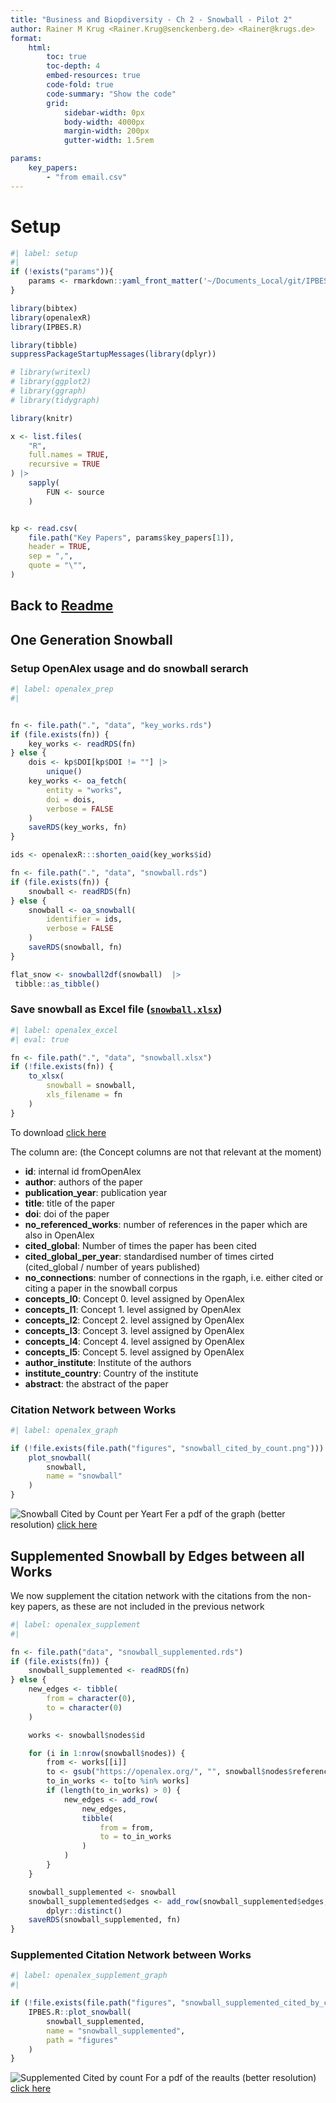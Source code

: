 ```yaml
---
title: "Business and Biopdiversity - Ch 2 - Snowball - Pilot 2"
author: Rainer M Krug <Rainer.Krug@senckenberg.de> <Rainer@krugs.de>
format:
    html:
        toc: true
        toc-depth: 4
        embed-resources: true
        code-fold: true
        code-summary: "Show the code"
        grid:
            sidebar-width: 0px
            body-width: 4000px
            margin-width: 200px
            gutter-width: 1.5rem      

params:
    key_papers:
        - "from email.csv"
---
```


# Setup
```r
#| label: setup
#|
if (!exists("params")){
    params <- rmarkdown::yaml_front_matter('~/Documents_Local/git/IPBES_data_tsu/Assessments/Business/IPBES_BBA_Ch4_Snowball_Pilot_2/snowball.qmd')$params
}

library(bibtex)
library(openalexR)
library(IPBES.R)

library(tibble)
suppressPackageStartupMessages(library(dplyr))

# library(writexl)
# library(ggplot2)
# library(ggraph)
# library(tidygraph)

library(knitr)

x <- list.files(
    "R",
    full.names = TRUE,
    recursive = TRUE
) |>
    sapply(
        FUN <- source
    )


kp <- read.csv(
    file.path("Key Papers", params$key_papers[1]),
    header = TRUE, 
    sep = ",", 
    quote = "\"",
)
```

## Back to [Readme](https://IPBES-Data.github.io/IPBES_BBA_Ch4_Snowball_Pilot_2/)

## One Generation Snowball

### Setup OpenAlex usage and do snowball serarch

```r
#| label: openalex_prep
#|


fn <- file.path(".", "data", "key_works.rds")
if (file.exists(fn)) {
    key_works <- readRDS(fn)
} else {
    dois <- kp$DOI[kp$DOI != ""] |>
        unique()
    key_works <- oa_fetch(
        entity = "works",
        doi = dois,
        verbose = FALSE
    )
    saveRDS(key_works, fn)
}

ids <- openalexR:::shorten_oaid(key_works$id)

fn <- file.path(".", "data", "snowball.rds")
if (file.exists(fn)) {
    snowball <- readRDS(fn)
} else {
    snowball <- oa_snowball(
        identifier = ids,
        verbose = FALSE
    )
    saveRDS(snowball, fn)
}

flat_snow <- snowball2df(snowball)  |>
 tibble::as_tibble()
```

### Save snowball as Excel file ([`snowball.xlsx`](data/snowball.xlsx))

```r
#| label: openalex_excel
#| eval: true

fn <- file.path(".", "data", "snowball.xlsx")
if (!file.exists(fn)) {
    to_xlsx(
        snowball = snowball,
        xls_filename = fn
    )
}
```

To download [click here](data/snowball.xlsx)

The column are: (the Concept columns are not that relevant at the moment)

- **id**: internal id fromOpenAlex
- **author**: authors of the paper
- **publication_year**: publication year
- **title**: title of the paper
- **doi**: doi of the paper
- **no_referenced_works**: number of references in the paper which are also in OpenAlex
- **cited_global**: Number of times the paper has been cited
- **cited_global_per_year**: standardised  number of times cirted (cited_global / number of years published)
- **no_connections**: number of connections in the rgaph, i.e. either cited or citing a paper in the snowball corpus
- **concepts_l0**: Concept 0. level assigned by OpenAlex
- **concepts_l1**: Concept 1. level assigned by OpenAlex
- **concepts_l2**: Concept 2. level assigned by OpenAlex
- **concepts_l3**: Concept 3. level assigned by OpenAlex
- **concepts_l4**: Concept 4. level assigned by OpenAlex
- **concepts_l5**: Concept 5. level assigned by OpenAlex
- **author_institute**: Institute of the authors
- **institute_country**: Country of the institute
- **abstract**: the abstract of the paper


### Citation Network between Works

```r
#| label: openalex_graph

if (!file.exists(file.path("figures", "snowball_cited_by_count.png"))) {
    plot_snowball(
        snowball,
        name = "snowball"
    )
}
```
![Snowball Cited by Count per Yeart](figures/snowball_cited_by_count_by_year.png)
Fer a pdf of the graph (better resolution) [click here](figures/snowball_cited_by_count_by_year.pdf)

## Supplemented Snowball by Edges between all Works

We now supplement the citation network with the citations from the non-key papers, as these are not included in the previous network

```r
#| label: openalex_supplement
#| 

fn <- file.path("data", "snowball_supplemented.rds")
if (file.exists(fn)) {
    snowball_supplemented <- readRDS(fn)
} else {
    new_edges <- tibble(
        from = character(0),
        to = character(0)
    )

    works <- snowball$nodes$id

    for (i in 1:nrow(snowball$nodes)) {
        from <- works[[i]]
        to <- gsub("https://openalex.org/", "", snowball$nodes$referenced_works[[i]])
        to_in_works <- to[to %in% works]
        if (length(to_in_works) > 0) {
            new_edges <- add_row(
                new_edges,
                tibble(
                    from = from,
                    to = to_in_works
                )
            )
        }
    }

    snowball_supplemented <- snowball
    snowball_supplemented$edges <- add_row(snowball_supplemented$edges, new_edges) |>
        dplyr::distinct()
    saveRDS(snowball_supplemented, fn)
}

```

### Supplemented Citation Network between Works
```r
#| label: openalex_supplement_graph
#| 

if (!file.exists(file.path("figures", "snowball_supplemented_cited_by_count.png"))) {
    IPBES.R::plot_snowball(
        snowball_supplemented, 
        name = "snowball_supplemented", 
        path = "figures"
    )
}
```
![Supplemented Cited by count](figures/snowball_supplemented_cited_by_count_by_year.png)
For a pdf of the reaults (better resolution) [click here](figures/snowball_supplemented_cited_by_count_by_year.pdf)
